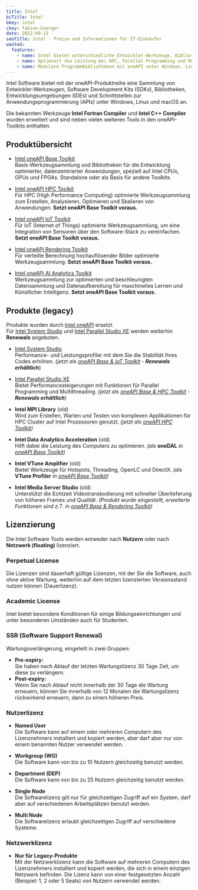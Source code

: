 ```yaml
---
title: Intel
bcTitle: Intel
bkey: intel
ckey: fabian-buerger
date: 2022-09-12
seoTitle: Intel - Preise und Informationen für IT-Einkäufer
wanted:
  features:
    - name: Intel bietet unterschiedliche Entwickler-Werkzeuge, Bibliotheken, SDKs und IDEs
    - name: Optimiert die Leistung bei HPC, Parallel Programming und Multithreading
    - name: Modulare Programmbibliotheken mit oneAPI unter Windows, Linux, macOS
---
```




<Intro>

Intel Software bietet mit der oneAPI-Produktreihe eine Sammlung von Entwickler-Werkzeugen, Software Development Kits (SDKs), Bibliotheken, Entwicklungsumgebungen (IDEs) und Schnittstellen zur Anwendungsprogrammierung (APIs) unter Windows, Linux und macOS an.

Die bekannten Werkzeuge **Intel Fortran Compiler** und **Intel C++ Compiler** wurden erweitert und sind neben vielen weiteren Tools in den oneAPI-Toolkits enthalten.

</Intro>

<TOC />



## Produktübersicht

<ArrowList>

- [Intel oneAPI Base Toolkit](/hersteller/intel/oneapi/base-toolkit/) <br />
  Basis-Werkzeugsammlung und Bibliotheken für die Entwicklung optimierter, datenzentrierter Anwendungen, speziell auf Intel CPUs, GPUs und FPGAs. Standalone oder als Basis für andere Toolkits.

- [Intel oneAPI HPC Toolkit](/hersteller/intel/oneapi/hpc-toolkit/) <br />
  Für HPC (High Performance Computing) optimierte Werkzeugsammlung zum Erstellen, Analysieren, Optimieren und Skalieren von Anwendungen. **Setzt oneAPI Base Toolkit voraus.**

- [Intel oneAPI IoT Toolkit](/hersteller/intel/oneapi/iot-toolkit/) <br />
  Für IoT (Internet of Things) optimierte Werkzeugsammlung, um eine Integration von Sensoren über den Software-Stack zu vereinfachen. **Setzt oneAPI Base Toolkit voraus.**

- [Intel oneAPI Rendering Toolkit](/hersteller/intel/oneapi/rendering-toolkit/) <br />
  Für verteilte Berechnung hochauflösender Bilder optimierte Werkzeugsammlung. **Setzt oneAPI Base Toolkit voraus.**

- [Intel oneAPI AI Analytics Toolkit](/hersteller/intel/oneapi/ai-analytics-toolkit/) <br />
  Werkzeugsammlung zur optimierten und beschleunigten Datensammlung und Datenaufbereitung für maschinelles Lernen und Künstlicher Intelligenz. **Setzt oneAPI Base Toolkit voraus.**


## Produkte (legacy)

<Info>

Produkte wurden durch [Intel oneAPI](/hersteller/intel/oneapi/) ersetzt. <br />
Für [Intel System Studio](/hersteller/intel/system-studio/) und [Intel Parallel Studio XE](/hersteller/intel/parallel-studio-xe/) werden weiterhin **Renewals** angeboten.

</Info>

- [Intel System Studio](/hersteller/intel/system-studio/) <br />
  Performance- und Leistungsprofiler mit dem Sie die Stabilität Ihres Codes erhöhen. *(jetzt als [oneAPI Base & IoT Toolkit](/hersteller/intel/oneapi/iot-toolkit/)* - ***Renewals erhältlich***)

- [Intel Parallel Studio XE](/hersteller/intel/parallel-studio-xe/) <br />
  Bietet Performancesteigerungen mit Funktionen für Parallel Programming und Multithreading. *(jetzt als [oneAPI Base & HPC Toolkit](/hersteller/intel/oneapi/hpc-toolkit/)* - ***Renewals erhältlich***)

- **Intel MPI Library** (old) <br />
  Wird zum Erstellen, Warten und Testen von komplexen Applikationen für HPC Cluster auf Intel Prozessoren genutzt. *(jetzt als [oneAPI HPC Toolkit](/hersteller/intel/oneapi/hpc-toolkit/))*

- **Intel Data Analytics Acceleration** (old) <br />
  Hilft dabei die Leistung des Computers zu optimieren. *(als* **oneDAL** *in [oneAPI Base Toolkit](/hersteller/intel/oneapi/base-toolkit/))*

- **Intel VTune Amplifier** (old)  <br />
  Bietet Werkzeuge für Hotspots, Threading, OpenLC und DirectX. *(als* **VTune Profiler** *in [oneAPI Base Toolkit](/hersteller/intel/oneapi/base-toolkit/))*

- **Intel Media Server Studio** (old) <br />
  Unterstützt die Echtzeit Videotranskodierung mit schneller Überlieferung von höheren Frames und Qualität. *(Produkt wurde eingestellt, erweiterte Funktionen sind z.T. in [oneAPI Base & Rendering Toolkit](/hersteller/intel/oneapi/rendering-toolkit/))*

</ArrowList>


## Lizenzierung

Die Intel Software Tools werden entweder nach **Nutzern** oder nach **Netzwerk (floating)**  lizenziert.


### Perpetual License

Die Lizenzen sind dauerhaft gültige Lizenzen, mit der Sie die Software, auch ohne aktive Wartung, weiterhin auf dem letzten lizenzierten Versionsstand nutzen können (Dauerlizenz).


### Academic License

Intel bietet besondere Konditionen für einige Bildungseinrichtungen und unter besonderen Umständen auch für Studenten.


### SSR (Software Support Renewal)

<ArrowList>

Wartungsverlängerung, eingeteilt in zwei Gruppen:

- **Pre-expiry:**  <br />
  Sie haben nach Ablauf der letzten Wartungslizenz 30 Tage Zeit, um diese zu verlängern.
- **Post-expiry:**  <br />
  Wenn Sie nach Ablauf nicht innerhalb der 30 Tage die Wartung erneuern, können Sie innerhalb von 12 Monaten die Wartungslizenz rückwirkend erneuern, dann zu einem höheren Preis.


### Nutzerlizenz


- **Named User** <br />
  Die Software kann auf einem oder mehreren Computern des Lizenznehmers installiert und kopiert werden, aber darf aber nur von einem benannten Nutzer verwendet werden.

- **Workgroup (WG)** <br />
  Die Software kann von bis zu 10 Nutzern gleichzeitig benutzt werden.

- **Department (DEP)** <br />
  Die Software kann von bis zu 25 Nutzern gleichzeitig benutzt werden.

- **Single Node** <br />
  Die Softwarelizenz gilt nur für gleichzeitigen Zugriff auf ein System, darf aber auf verschiedenen Arbeitsplätzen benutzt werden.

- **Multi Node** <br />
  Die Softwarelizenz erlaubt gleichzeitigen Zugriff auf verschiedene Systeme.




### Netzwerklizenz

- **Nur für Legacy-Produkte** <br />
  Mit der Netzwerklizenz kann die Software auf mehreren Computern des Lizenznehmers installiert und kopiert werden, die sich in einem einzigen Netzwerk befinden. Die Lizenz kann von einer festgesetzten Anzahl (Beispiel: 1, 2 oder 5 Seats) von Nutzern verwendet werden.

</ArrowList>
